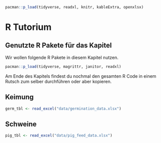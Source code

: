 ```r
pacman::p_load(tidyverse, readxl, knitr, kableExtra, openxlsx)
```

# R Tutorium

## Genutzte R Pakete für das Kapitel

Wir wollen folgende R Pakete in diesem Kapitel nutzen.

```r
pacman::p_load(tidyverse, magrittr, janitor, readxl)
```

Am Ende des Kapitels findest du nochmal den gesamten R Code in einem Rutsch zum selber durchführen oder aber kopieren.

## Keimung

```r
germ_tbl <- read_excel("data/germination_data.xlsx")


```

## Schweine

```r
pig_tbl <- read_excel("data/pig_feed_data.xlsx")


```
